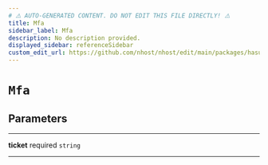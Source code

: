 ```yaml
---
# ⚠️ AUTO-GENERATED CONTENT. DO NOT EDIT THIS FILE DIRECTLY! ⚠️
title: Mfa
sidebar_label: Mfa
description: No description provided.
displayed_sidebar: referenceSidebar
custom_edit_url: https://github.com/nhost/nhost/edit/main/packages/hasura-auth-js/src/utils/types.ts#L177
---
```


# `Mfa`

## Parameters

---

**<span className="parameter-name">ticket</span>** <span className="optional-status">required</span> `string`

---
